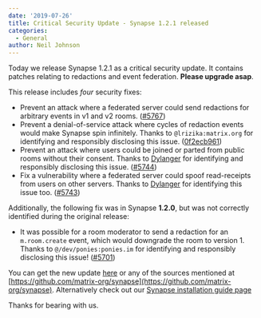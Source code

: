 ```yaml
---
date: '2019-07-26'
title: Critical Security Update - Synapse 1.2.1 released
categories:
  - General
author: Neil Johnson
---
```


Today we release Synapse 1.2.1 as a critical security update. It contains patches relating to redactions and event federation. __Please upgrade asap__.

This release includes *four* security fixes:

- Prevent an attack where a federated server could send redactions for arbitrary events in v1 and v2 rooms. ([\#5767](https://github.com/matrix-org/synapse/issues/5767))
- Prevent a denial-of-service attack where cycles of redaction events would make Synapse spin infinitely. Thanks to `@lrizika:matrix.org` for identifying and responsibly disclosing this issue. ([0f2ecb961](https://github.com/matrix-org/synapse/commit/0f2ecb961))
- Prevent an attack where users could be joined or parted from public rooms without their consent. Thanks to [Dylanger](https://github.com/dylangerdaly) for identifying and responsibly disclosing this issue. ([\#5744](https://github.com/matrix-org/synapse/issues/5744))
- Fix a vulnerability where a federated server could spoof read-receipts from
  users on other servers. Thanks to [Dylanger](https://github.com/dylangerdaly) for identifying this issue too. ([\#5743](https://github.com/matrix-org/synapse/issues/5743))

Additionally, the following fix was in Synapse **1.2.0**, but was not correctly
identified during the original release:

- It was possible for a room moderator to send a redaction for an `m.room.create` event, which would downgrade the room to version 1. Thanks to `@/dev/ponies:ponies.im` for identifying and responsibly disclosing this issue! ([\#5701](https://github.com/matrix-org/synapse/issues/5701))

You can get the new update [here](https://github.com/matrix-org/synapse/releases/tag/v1.2.1) or any of the sources mentioned at [https://github.com/matrix-org/synapse](https://github.com/matrix-org/synapse). Alternatively check out our [Synapse installation guide page](https://matrix.org/docs/guides/installing-synapse)


Thanks for bearing with us.
